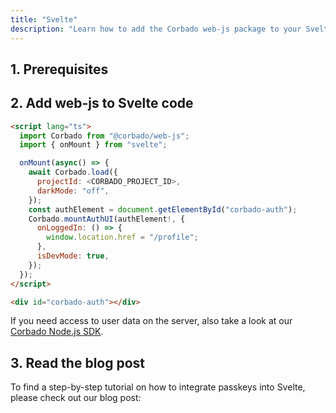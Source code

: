 ```yaml
---
title: "Svelte"
description: "Learn how to add the Corbado web-js package to your Svelte or SvelteKit application."
---
```



## 1. Prerequisites

<Prerequisites />

## 2. Add web-js to Svelte code

```html +page.svelte
<script lang="ts">
  import Corbado from "@corbado/web-js";
  import { onMount } from "svelte";

  onMount(async() => {
    await Corbado.load({
      projectId: <CORBADO_PROJECT_ID>,
      darkMode: "off",
    });
    const authElement = document.getElementById("corbado-auth");
    Corbado.mountAuthUI(authElement!, {
      onLoggedIn: () => {
        window.location.href = "/profile";
      },
      isDevMode: true,
    });
  });
</script>

<div id="corbado-auth"></div>
```

If you need access to user data on the server, also take a look at our [Corbado Node.js SDK](/backend-integration/node-js-sdk).

## 3. Read the blog post

To find a step-by-step tutorial on how to integrate passkeys into Svelte, please check out our blog post:

<Card href="https://www.corbado.com/blog/svelte-passkeys">
  <Blogpost title="Building a Svelte Passkey Login" />
</Card>